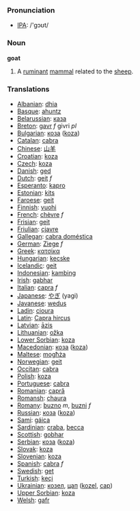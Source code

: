 === Pronunciation ===
*[[w:IPA|IPA]]: /'gɔʊt/

=== Noun ===

'''goat'''

# A [[ruminant]] [[mammal]] related to the [[sheep]].

=== Translations ===
*[[Albanian]]: [[dhia]]
*[[Basque]]: [[ahuntz]]
*[[Belarussian]]: [[каза]]
*[[Breton]]: [[gavr]] ''f'' givri ''pl''
*[[Bulgarian]]: [[коза]] ([[koza]])
*[[Catalan]]: [[cabra]]
*[[Chinese]]: [[山羊]]
*[[Croatian]]: [[koza]]
*[[Czech]]: [[koza]]
*[[Danish]]: [[ged]]
*[[Dutch]]: [[geit]] ''f''
*[[Esperanto]]: [[kapro]]
*[[Estonian]]: [[kits]]
*[[Faroese]]: [[geit]]
*[[Finnish]]: [[vuohi]]
*[[French]]: [[chèvre]] ''f''
*[[Frisian]]: [[geit]]
*[[Friulian]]: [[cjavre]]
*[[Gallegan]]: [[cabra doméstica]]
*[[German]]: [[Ziege]] ''f''
*[[Greek]]: [[κατσίκα]] '' ''
*[[Hungarian]]: [[kecske]]
*[[Icelandic]]: [[geit]]
*[[Indonesian]]: [[kambing]]
*[[Irish]]: [[gabhar]]
*[[Italian]]: [[capra]] ''f''
*[[Japanese]]: [[やぎ]] (yagi)
*[[Javanese]]: [[wedus]]
*[[Ladin]]: [[cioura]]
*[[Latin]]: [[Capra hircus]] '' ''
*[[Latvian]]: [[āzis]]
*[[Lithuanian]]: [[ožka]]
*[[Lower Sorbian]]: [[koza]]
*[[Macedonian]]: [[коза]] ([[koza]])
*[[Maltese]]: [[mogħża]]
*[[Norwegian]]: [[geit]]
*[[Occitan]]: [[cabra]]
*[[Polish]]: [[koza]] '' ''
*[[Portuguese]]: [[cabra]]
*[[Romanian]]: [[capră]]
*[[Romansh]]: [[chaura]]
*[[Romany]]: [[buzno]] ''m'', [[buzni]] ''f''
*[[Russian]]: [[коза]] ([[koza]]) '' ''
*[[Sami]]: [[gáica]]
*[[Sardinian]]: [[craba]], [[becca]]
*[[Scottish]]: [[gobhar]]
*[[Serbian]]: [[коза]] ([[koza]])
*[[Slovak]]: [[koza]]
*[[Slovenian]]: [[koza]]
*[[Spanish]]: [[cabra]] ''f''
*[[Swedish]]: [[get]]
*[[Turkish]]: [[keçi]]
*[[Ukrainian]]: [[козел]], [[цап]] ([[kozel]], [[cap]])
*[[Upper Sorbian]]: [[koza]]
*[[Welsh]]: [[gafr]]